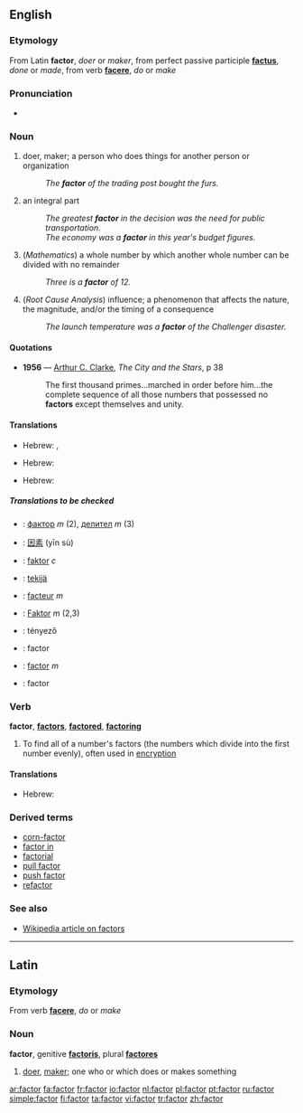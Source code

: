 ==English==
===Etymology===
From Latin '''factor''', ''doer'' or ''maker'', from perfect passive participle '''[[factus]]''', ''done'' or ''made'', from verb '''[[facere]]''', ''do'' or ''make''

===Pronunciation===
*{{audio|en-us-factor.ogg|Audio (US)}}


=== Noun ===
{{en-noun}}

# doer, maker; a person who does things for another person or organization
#: ''The '''factor''' of the trading post bought the furs.''
# an integral part
#:''The greatest '''factor''' in the decision was the need for public transportation.''
#:''The economy was a '''factor''' in this year's budget figures.''
# (''Mathematics'') a whole number by which another whole number can be divided with no remainder
#:''Three is a '''factor''' of 12.''
# (''Root Cause Analysis'') influence; a phenomenon that affects the nature, the magnitude, and/or the timing of a consequence
#:''The launch temperature was a '''factor''' of the Challenger disaster.''

====Quotations====
*'''1956''' — [[w:Arthur C. Clarke|Arthur C. Clarke]], ''The City and the Stars'', p 38
*:The first thousand primes...marched in order before him...the complete sequence of all those numbers that possessed no '''factors''' except themselves and unity.

==== Translations ====
{{trans-top|doer, maker; a person who does things for another person or organization}}
{{trans-mid}}
{{trans-bottom}}

{{trans-top|an integral part}}
*Hebrew: {{he-translation|גורם|gorém}} {{m}}, {{he-translation|חלק אינטגרלי|khelék integráli}} {{m}}
{{trans-mid}}
{{trans-bottom}}

{{trans-top|(''Mathematics'') a whole number by which another whole number can be divided with no remainder}}
*Hebrew: {{he-translation|גורם|gorém}} {{m}}
{{trans-mid}}
{{trans-bottom}}

{{trans-top|(''Root Cause Analysis'') influence; a phenomenon that affects the nature, the magnitude, and/or the timing of a consequence}}
*Hebrew: {{he-translation|גורם|gorém}} {{m}}
{{trans-mid}}
{{trans-bottom}}

=====Translations to be checked=====
{{checktrans}}
{{top}}
*{{ttbc|Bulgarian}}: [[фактор]] ''m'' (2), [[делител]] ''m'' (3)
*{{ttbc|Chinese}}: [[因素]] (yīn sù)
*{{ttbc|Danish}}: [[faktor]] ''c''
*{{ttbc|Finnish}}: [[tekijä]]
*{{ttbc|French}}: [[facteur]] ''m''
{{mid}}
*{{ttbc|German}}: [[Faktor]] ''m'' (2,3)
*{{ttbc|Hungarian}}: tényező
*{{ttbc|Interlingua}}: factor
*{{ttbc|Latin}}: [[#Latin|factor]] ''m''
*{{ttbc|Spanish}}: factor
{{bottom}}

===Verb===
'''factor''', '''[[factors]]''', '''[[factored]]''', '''[[factoring]]'''

# To find all of a number's factors (the numbers which divide into the first number evenly), often used in [[encryption]]

====Translations====
{{trans-top|To find all of a number's factors (the numbers which divide into the first number evenly), often used in [[encryption]]}}
*Hebrew: {{he-translation|לפרק לגורמים|lefarék legormím}}
{{trans-mid}}
{{trans-bottom}}

===Derived terms===
*[[corn-factor]]
*[[factor in]]
*[[factorial]]
*[[pull factor]]
*[[push factor]]
*[[refactor]]

===See also===
*[[w:Factor|Wikipedia article on factors]]

----

==Latin==
===Etymology===
From verb '''[[facere]]''', ''do'' or ''make''

===Noun===
'''factor''', genitive '''[[factoris]]''', plural '''[[factores]]'''

# [[doer]], [[maker]]; one who or which does or makes something

[[ar:factor]]
[[fa:factor]]
[[fr:factor]]
[[io:factor]]
[[nl:factor]]
[[pl:factor]]
[[pt:factor]]
[[ru:factor]]
[[simple:factor]]
[[fi:factor]]
[[ta:factor]]
[[vi:factor]]
[[tr:factor]]
[[zh:factor]]